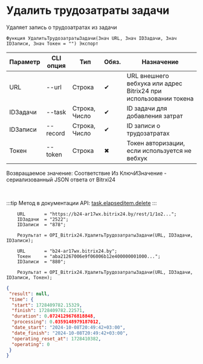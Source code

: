 ﻿---
sidebar_position: 2
---


# Удалить трудозатраты задачи
 Удаляет запись о трудозатратах из задачи



`Функция УдалитьТрудозатратыЗадачи(Знач URL, Знач IDЗадачи, Знач IDЗаписи, Знач Токен = "") Экспорт`

  | Параметр | CLI опция | Тип | Обяз. | Назначение |
  |-|-|-|-|-|
  | URL | --url | Строка | &#x2714; | URL внешнего вебхука или адрес Bitrix24 при использовании токена |
  | IDЗадачи | --task | Строка, Число | &#x2714; | ID задачи для добавления затрат |
  | IDЗаписи | --record | Строка, Число | &#x2714; | ID записи о трудозатратах |
  | Токен | --token | Строка | &#x2716; | Токен авторизации, если используется не вебхук |

  
  Возвращаемое значение:   Соответствие Из КлючИЗначение - сериализованный JSON ответа от Bitrxi24

<br/>

:::tip
Метод в документации API: [task.elapseditem.delete](https://dev.1c-bitrix.ru/rest_help/tasks/task/elapseditem/delete.php)
:::
<br/>


```bsl title="Пример использования для 1С:Предприятие/OneScript"
    URL       = "https://b24-ar17wx.bitrix24.by/rest/1/1o2...";
    IDЗадачи  = "2522";
    IDЗаписи  = "878";

    Результат = OPI_Bitrix24.УдалитьТрудозатратыЗадачи(URL, IDЗадачи, IDЗаписи);

    URL       = "b24-ar17wx.bitrix24.by";
    Токен     = "aba21267006e9f06006b12e400000001000...";
    IDЗаписи  = "880";

    Результат = OPI_Bitrix24.УдалитьТрудозатратыЗадачи(URL, IDЗадачи, IDЗаписи, Токен);
```
    



```json title="Результат"
{
 "result": null,
 "time": {
  "start": 1728409782.15329,
  "finish": 1728409782.22571,
  "duration": 0.0724129676818848,
  "processing": 0.0359148979187012,
  "date_start": "2024-10-08T20:49:42+03:00",
  "date_finish": "2024-10-08T20:49:42+03:00",
  "operating_reset_at": 1728410382,
  "operating": 0
 }
}
```
